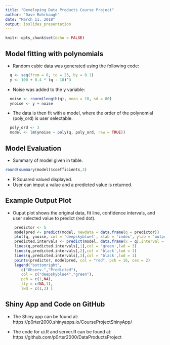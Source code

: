 ```yaml
---
title: "Developing Data Products Course Project"
author: "Dave Rohrbaugh"
date: "March 11, 2018"
output: ioslides_presentation
---
```


```r
knitr::opts_chunk$set(echo = FALSE)
```

## Model fitting with polynomials
- Random cubic data was generated using the following code:
```r
  q <- seq(from = 0, to = 25, by = 0.1)
  y <- 100 + 0.4 * (q - 10)^3
```
- Noise was added to the y variable:
```r
  noise <- rnorm(length(q), mean = 10, sd = 80)
  ynoise <- y + noise
```
- The data is then fit with a model, where the order of the polynomial (poly_ord) is user selectable.
```r
  poly_ord <- 3
  model <- lm(ynoise ~ poly(q, poly_ord, raw = TRUE))
```
## Model Evaluation

- Summary of model given in table.
```r
round(summary(model)$coefficients,3)
```
- R Squared valued displayed.
- User can imput a value and a predicted value is returned.

## Example Output Plot
- Ouput plot shows the original data, fit line, confidence intervals, and user selected value to predict (red dot).
```r
    predictor <- 5
    modelpred <- predict(model, newdata = data.frame(q = predictor))
    plot(q, ynoise, col = 'deepskyblue4', xlab = 'index', ylab = "output variable", main = 'Random data')
    predicted.intervals <- predict(model, data.frame(x = q),interval = 'confidence', level=0.95)
    lines(q,predicted.intervals[,1],col = 'green',lwd = 3)
    lines(q,predicted.intervals[,2],col = 'black',lwd = 1)
    lines(q,predicted.intervals[,3],col = 'black',lwd = 1)
    points(predictor, modelpred, col = "red", pch = 16, cex = 2)
    legend("bottomright",
       c("Observ.","Predicted"), 
       col = c("deepskyblue4","green"),
       pch = c(1,NA),
       lty = c(NA,1),
       lwd = c(1,3) )
```

## Shiny App and Code on GitHub
- The Shiny app can be found at:
https://p0rter2000.shinyapps.io/CourseProjectShinyApp/

- The code for ui.R and server.R can be found at:
https://github.com/p0rter2000/DataProductsProject
